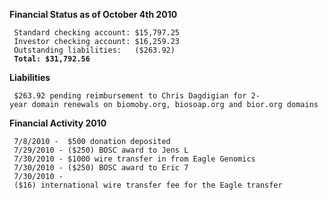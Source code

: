 '''Financial Status as of October 4th 2010'''
  Standard checking account: $15,797.25
  Investor checking account: $16,259.23
  Outstanding liabilities:   ($263.92)
  '''Total: $31,792.56'''

'''Liabilities'''
  $263.92 pending reimbursement to Chris Dagdigian for 2-year domain renewals on biomoby.org, biosoap.org and bior.org domains

'''Financial Activity 2010'''
  7/8/2010 -  $500 donation deposited
  7/29/2010 - ($250) BOSC award to Jens L
  7/30/2010 - $1000 wire transfer in from Eagle Genomics
  7/30/2010 - ($250) BOSC award to Eric 7
  7/30/2010 - ($16) international wire transfer fee for the Eagle transfer